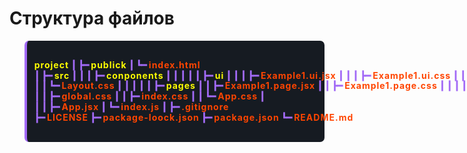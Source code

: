 <style>

  blockquote.blockquote  {
    padding-left: 12px;
    color: #a26af6;
    font-weight: bold;
    line-height: 1.2;
    background: #161b22;
    border-left: 4px solid #a26af6;
    border-radius: 7px;
    white-space: pre;
  }

  span {
    letter-spacing: 1px;
  }

  span.folder {
    color: yellow;
  }

  span.file {
    color: orangered;
  }
</style>

# Cтруктура файлов

<blockquote class='blockquote'>
  <span class='folder'>project</span>
  ┃
  ┣━ <span class='folder'>publick</span>
  ┃    ┗━ <span class='file'>index.html</span>
  ┃
  ┣━ <span class='folder'>src</span>
  ┃    ┃
  ┃    ┣━ <span class='folder'>conponents</span>
  ┃    ┃    ┃
  ┃    ┃    ┣━ <span class='folder'>ui</span>
  ┃    ┃    ┃    ┣━ <span class='file'>Example1.ui.jsx</span>
  ┃    ┃    ┃    ┣━ <span class='file'>Example1.ui.css</span>
  ┃    ┃    ┃    ┃
  ┃    ┃    ┃    ┣━ <span class='file'>Example2.ui.jsx</span>
  ┃    ┃    ┃    ┣━ <span class='file'>Example2.ui.css</span>
  ┃    ┃    ┃    ┃
  ┃    ┃    ┃    ┗━ <span class='file'>index.js</span>
  ┃    ┃    ┃
  ┃    ┃    ┗━ <span class='folder'>Example1</span>
  ┃    ┃            ┣━ <span class='file'>Example1.component.jsx</span>
  ┃    ┃            ┗━ <span class='file'>Example1.component.css</span>
  ┃    ┃
  ┃    ┣━ <span class='folder'>layout</span>
  ┃    ┃    ┣━ <span class='file'>Layout.jsx</span>
  ┃    ┃    ┗━ <span class='file'>Layout.css</span>
  ┃    ┃
  ┃    ┃
  ┃    ┣━ <span class='folder'>pages</span>
  ┃    ┃    ┣━ <span class='file'>Example1.page.jsx</span>
  ┃    ┃    ┣━ <span class='file'>Example1.page.css</span>
  ┃    ┃    ┃
  ┃    ┃    ┣━ <span class='file'>Example2.page.jsx</span>
  ┃    ┃    ┣━ <span class='file'>Example2.page.css</span>
  ┃    ┃    ┃
  ┃    ┃    ┗━ <span class='file'>index.js</span>
  ┃    ┃
  ┃    ┣━ <span class='folder'>styles</span>
  ┃    ┃    ┣━ <span class='file'>global.css</span>
  ┃    ┃    ┣━ <span class='file'>index.css</span>
  ┃    ┃    ┗━ <span class='file'>App.css</span>
  ┃    ┃
  ┃    ┣━ <span class='file'>App.jsx</span>
  ┃    ┗━ <span class='file'>index.js</span>
  ┃
  ┣━ <span class='file'>.gitignore</span>
  ┣━ <span class='file'>LICENSE</span>
  ┣━ <span class='file'>package-loock.json</span>
  ┣━ <span class='file'>package.json</span>
  ┗━ <span class='file'>README.md</span>

</blockquote>
